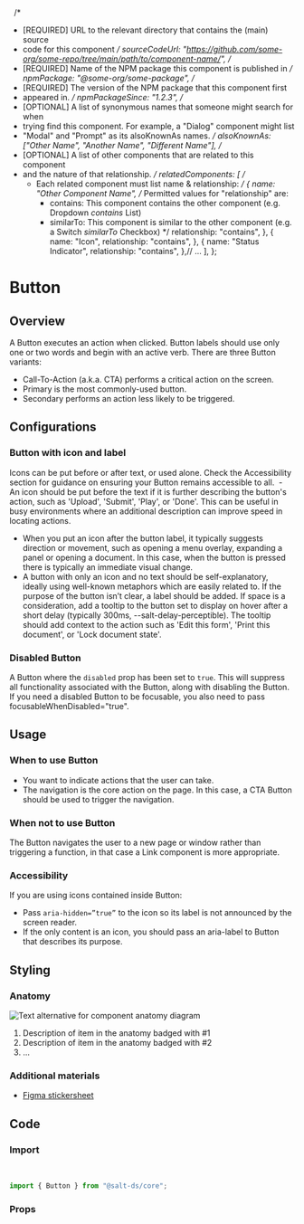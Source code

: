 <!-- Tool-specific (e.g. Storybook) imports & exports go here -->
 
<!-- Metadata about the component -->
 
  /*
   *  [REQUIRED] URL to the relevant directory that contains the (main) source
   *  code for this component
   */
  sourceCodeUrl:
    "https://github.com/some-org/some-repo/tree/main/path/to/component-name/",
  /*
   *  [REQUIRED] Name of the NPM package this component is published in
   */
  npmPackage: "@some-org/some-package",
  /*
   * [REQUIRED] The version of the NPM package that this component first
   * appeared in.
   */
  npmPackageSince: "1.2.3",
  /*
   * [OPTIONAL] A list of synonymous names that someone might search for when
   * trying find this component. For example, a "Dialog" component might list
   * "Modal" and "Prompt" as its alsoKnownAs names.
   */
  alsoKnownAs: ["Other Name", "Another Name", "Different Name"],
  /*
   * [OPTIONAL] A list of other components that are related to this component
   * and the nature of that relationship.
   */
  relatedComponents: [
    /*
     * Each related component must list name & relationship:
     */
    {
      name: "Other Component Name",
      /*
        Permitted values for "relationship" are:
        - contains:  This component contains the other component (e.g. Dropdown
                     _contains_ List)
        - similarTo: This component is similar to the other component (e.g. a
                     Switch _similarTo_ Checkbox)
      */
      relationship: "contains",
    },
    {
      name: "Icon",
      relationship: "contains",
    },
    {
      name: "Status Indicator",
      relationship: "contains",
    },// ...
  ],
};

# Button

## Overview

<!--
  Live component demo here of the default/most common usage.

  For live demos in Storybook use:

  <Canvas>
    <Story id="..." />
  </Canvas>
-->

A Button executes an action when clicked. Button labels should use only one or two words and begin with an active verb. There are three Button variants:
- Call-To-Action (a.k.a. CTA) performs a critical action on the screen.
- Primary is the most commonly-used button.
- Secondary performs an action less likely to be triggered.

## Configurations

<!--
  A visual list of possible configurations of the component.

  The purpose is to convey the main features and/or usage options of the
  component (e.g. the Data Grid's striped rows might be a "configuration" to
  showcase here). The configurations listed here should aim to be comprehensive,
  but not necessarily exhaustive (some complex components may have vast numbers
  of possible permutations, so listing out each one would be impossible and
  overwhelming to readers).

  Each confguration should have its own section following the structure outlined
  below:
-->

### Button with icon and label

Icons can be put before or after text, or used alone. Check the Accessibility section for guidance on ensuring your Button remains accessible to all.
 - An icon should be put before the text if it is further describing the button's action, such as 'Upload', 'Submit', 'Play', or 'Done'. This can be useful in busy environments where an additional description can improve speed in locating actions.
- When you put an icon after the button label, it typically suggests direction or movement, such as opening a menu overlay, expanding a panel or opening a document. In this case, when the button is pressed there is typically an immediate visual change.
- A button with only an icon and no text should be self-explanatory, ideally using well-known metaphors which are easily related to. If the purpose of the button isn’t clear, a label should be added. If space is a consideration, add a tooltip to the button set to display on hover after a short delay (typically 300ms, --salt-delay-perceptible). The tooltip should add context to the action such as 'Edit this form', 'Print this document', or 'Lock document state'.

<!--
  A live example of the component configuration, with access to the correspoding
  source code.

  In Storybook this is done using something like:

  <Canvas>
    <Story id="..." />
  </Canvas>
-->

### Disabled Button

A Button where the `disabled` prop has been set to `true`. This will suppress all functionality associated with the Button, along with disabling the Button. If you need a disabled Button to be focusable, you also need to pass focusableWhenDisabled="true".


## Usage

### When to use Button

<!-- Bulleted list of scenarios in which this component can be used  -->

- You want to indicate actions that the user can take.
- The navigation is the core action on the page. In this case, a CTA Button should be used to trigger the navigation.

### When not to use Button

<!--
  Bulleted list of scenarios where this component is not appropriate. Where
  possible, include a link to an alternative component that should be used in
  it's place
-->

The Button navigates the user to a new page or window rather than triggering a function, in that case a Link component is more appropriate.

### Accessibility

<!--
  OPTIONAL: Remove this section if it is not applicable.

  Describe any considerations the users may need to take into account when using
  the component. For example:

  - Accessibility decisions that deviate from industry standard. (e.g., we've
    introduced an arrow key navigation, where usually is only tab).
  - Accessibility requirements that drive design (e.g., how multi-column forms
    should wrap).
  - Best practices regarding accessible content (e.g., error message
    announcements must not rely on descriptions that require the user to
    visually or audibly perceive content).
  - Best practices regarding implementation (e.g., to make sure this component
    is accessible be sure to provide a relevant alt text).
-->

If you are using icons contained inside Button:

- Pass `aria-hidden=”true”` to the icon so its label is not announced by the screen reader.
- If the only content is an icon, you should pass an aria-label to Button that describes its purpose.
 
## Styling

### Anatomy

<!--
  OPTIONAL: Remove this section if it is not applicable.
 
  A visual anatomy diagram that shows the key parts or nested components that
  this component is made up of. They should be annotated with numbered badges in
  the diagram and a numbered list below the image should provide the names or
  explanations for each part.
-->

![Text alternative for component anatomy diagram](./path/to/anatomy.jpg)
 
1. Description of item in the anatomy badged with #1
2. Description of item in the anatomy badged with #2
3. ...
 
### Additional materials

<!--
  OPTIONAL: Remove this section if it is not applicable.

  Add a bulleted list of links to additional, component-specific materials.
  Note that only publicly accessible pages can be linked to.
-->

- [Figma stickersheet](https://www.figma.com/file/uQkaSNPxTxrIdkLhZ4UJnf/Button?node-id=1%3A2804&t=Wb9wJZuTMGRlCkw6-0)

## Code

### Import

<!--
  Show the typical import statement used to include this component in your
  code.
-->
 
```js
import { Button } from "@salt-ds/core";
```

### Props

<!--
  Insert an auto-generated table of the props for this component and their
  respective descriptions, data types, etc. here.
 
  In Storybook this is done like so:
 
  <ArgsTable of={ComponentName} />
-->
